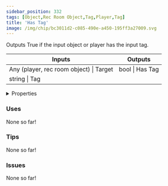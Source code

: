```yaml
---
sidebar_position: 332
tags: [Object,Rec Room Object,Tag,Player,Tag]
title: 'Has Tag'
image: /img/chip/bc3011d2-c085-490e-a450-195ff3a27009.svg
---
```


Outputs True if the input object or player has the input tag.



<IChip uuid="bc3011d2-c085-490e-a450-195ff3a27009"/>

<table><thead><tr><th>Inputs</th><th>Outputs</th></tr></thead><tbody><tr><td>Any (player, rec room object) | Target</td><td>bool | Has Tag</td></tr><tr><td>string | Tag</td><td /></tr></tbody></table>

<details>
  <summary>Properties</summary>
  <div>
    <div>
    <table>
      <tbody>
        <tr>
          <td>Is beta required?</td>
          <td>No</td>
        </tr>
        <tr>
          <td>Is chip a trolling risk?</td>
          <td>No</td>
        </tr>
        <tr>
          <td>Is chip a role assignment risk?</td>
          <td>No</td>
        </tr>
        <tr>
          <td>Chip UUID</td>
          <td>bc3011d2-c085-490e-a450-195ff3a27009</td>
        </tr>
        <tr>
          <td>Room availability</td>
          <td>Available everywhere</td>
        </tr>
      </tbody>
    </table>
    </div>
  </div>
</details>

### Uses

None so far!

### Tips

None so far!

### Issues

None so far!